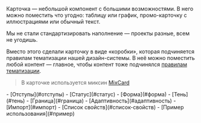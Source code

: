 

Карточка — небольшой компонент с большими возможностями. В него можно поместить что угодно:
таблицу или график, промо-карточку с иллюстрациями или обычный текст.

Мы не стали стандартизировать наполнение — проекты разные, всем не угодишь.

Вместо этого сделали карточку в виде «коробки», которая подчиняется правилам
тематизации нашей дизайн-системы. В неё можно поместить любой контент —
главное, чтобы контент тоже подчинялся [правилам тематизации](?path=/docs/thematization-what-are-themes--page).

> В карточке используется миксин [MixCard](?path=/docs/mixcard--page)

<MdxMenu>
  - [Отступы](#отступы) - [Статус](#статус) - [Форма](#форма) - [Тень](#тень) -
  [Граница](#граница) - [Адаптивность](#адаптивность) - [Импорт](#импорт) -
  [Список свойств](#список-свойств) - [Пример использования](#пример)
</MdxMenu>

<CardExampleBasic />
